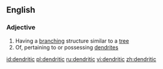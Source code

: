 ==English==

===Adjective===
{{en-adj}}

# Having a [[branching]] structure similar to a [[tree]]
# Of, pertaining to or possessing [[dendrite]]s

[[id:dendritic]]
[[pl:dendritic]]
[[ru:dendritic]]
[[vi:dendritic]]
[[zh:dendritic]]